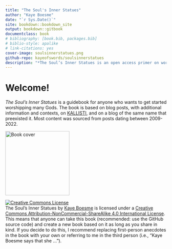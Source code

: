 ```yaml
--- 
title: "The Soul's Inner Statues"
author: "Kaye Boesme"
date: "`r Sys.Date()`"
site: bookdown::bookdown_site
output: bookdown::gitbook
documentclass: book
# bibliography: [book.bib, packages.bib]
# biblio-style: apalike
# link-citations: yes
cover-image: soulsinnerstatues.png
github-repo: kayeofswords/soulsinnerstatues
description: "*The Soul’s Inner Statues is an open access primer on worshipping many Gods, combining theology and practice with practical advice to get you started."
---
```


# Welcome!

*The Soul’s Inner Statues* is a guidebook for anyone who wants to get started worshipping many Gods. The book is based on blog posts, with additional information and contexts, on [KALLISTI](https://kallisti.blog), and on a blog of the same name that preexisted it. Most content was sourced from posts dating between 2009-2022.

<p><img src="soulsinnerstatues.png" alt="Book cover" style="float:center;width:200px;"></p>

<a rel="license" href="http://creativecommons.org/licenses/by-nc-sa/4.0/"><img alt="Creative Commons License" style="border-width:0" src="https://i.creativecommons.org/l/by-nc-sa/4.0/88x31.png" /></a><br /><span xmlns:dct="http://purl.org/dc/terms/" href="http://purl.org/dc/dcmitype/Text" property="dct:title" rel="dct:type">The Soul's Inner Statues</span> by <a xmlns:cc="http://creativecommons.org/ns#" href="https://github.com/kayeofswords/soulsinnerstatues" property="cc:attributionName" rel="cc:attributionURL">Kaye Boesme</a> is licensed under a <a rel="license" href="http://creativecommons.org/licenses/by-nc-sa/4.0/">Creative Commons Attribution-NonCommercial-ShareAlike 4.0 International License</a>. This means that anyone can take this book (recommended: use the GitHub source code) and create a new book based on it as long as you share in kind. If you decide to do this, I recommend replacing first-person anecdotes in the book with your own or referring to me in the third person (i.e., “Kaye Boesme says that she …”).
